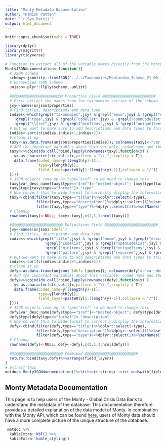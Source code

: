 ```yaml
---
title: "Monty Metadata Documentation"
author: "Hamish Patten"
date: "`r Sys.Date()`"
output: html_document
---
```


```r
knitr::opts_chunk$set(echo = TRUE)

library(dplyr)
library(magrittr)
library(tidyverse)

# Function to extract all of the variable names directly from the Monty JSON schema
MontyJSONdocumentation<-function(){
  # JSON schema
  schemy<-jsonlite::fromJSON("../../Taxonomies/Montandon_Schema_V1-00.json")
  # Unravelled JSON scheme
  unjson<-plyr::llply(schemy, unlist)
  
  #@@@@@@@@@@@@@@@@@@@@@@@ Properties Field @@@@@@@@@@@@@@@@@@@@@@@#
  # First extract the names from the taxonomies section of the schema
  jsy<-names(unjson$properties)
  # Find titles, descriptions and data type
  indies<-which(grepl("taxonomies",jsy) &!grepl("enum",jsy) & !grepl("description",jsy) &
    !grepl("type",jsy) & !grepl("codelist",jsy) & !grepl("openCodelist",jsy) &
    !grepl("\\$ref",jsy) & !grepl("minItems",jsy) & !grepl("uniqueItems",jsy) & !grepl(".format",jsy))
  # but we want to make sure to add descriptions and data types to this
  indies<-sort(c(indies,indies+1,indies+2))
  # clean it up
  taxy<-as.data.frame(unjson$properties[indies]); colnames(taxy)<-"var_desc_name"
  # Add the important variables about this variable: coded name and the location in the data model/JSON schema
  taxy%<>%cbind(do.call(rbind,lapply(rownames(taxy),function(x) {
    y<-as.character(str_split(x,pattern = "\\.",simplify = T))
    data.frame(coded_name=y[(length(y)-1)],
               type=y[length(y)],
               field_layer=paste0(y[1:(length(y)-2)],collapse = "/"))
  })))
  # JSON objects come up as type="$ref" so we need to change this
  taxy$var_desc_name[taxy$type=="$ref"]<-"nested-object"; taxy$type[taxy$type=="$ref"]<-"type"
  taxy$type[taxy$type=="format"]<-"type"
  # Now convert this to wide format to correctly display the information
  taxy<-cbind(filter(taxy,type=="title")%>%dplyr::select(-type),
              filter(taxy,type=="description")%>%dplyr::select(1)%>%setNames("description"),
              filter(taxy,type=="type")%>%dplyr::select(1)%>%setNames("var_type"))
  # Cleanup
  rownames(taxy)<-NULL; taxy<-taxy[,c(2,1,3:ncol(taxy))]
  
  #@@@@@@@@@@@@@@@@@@@@@@@ Definitions Field @@@@@@@@@@@@@@@@@@@@@@@#
  jsy<-names(unjson$`$defs`)
  # Find titles, descriptions and data type
  indies<-which(grepl("title",jsy) & !grepl("enum",jsy) & !grepl("description",jsy) & !grepl("type",jsy) & 
                  !grepl("codelist",jsy) & !grepl("openCodelist",jsy) & !grepl("\\$ref",jsy) & 
                  !grepl("minItems",jsy) & !grepl("uniqueItems",jsy) & !grepl(".format",jsy) &
                  !grepl("pattern",jsy) & !grepl("required",jsy) & !grepl("minLength",jsy))
  # but we want to make sure to add descriptions and data types to this
  indies<-sort(c(indies,indies+1,indies+2))
  # clean it up
  defy<-as.data.frame(unjson$`$defs`[indies]); colnames(defy)<-"var_desc_name"
  # Add the important variables about this variable: coded name and the location in the data model/JSON schema
  defy%<>%cbind(do.call(rbind,lapply(rownames(defy),function(x) {
    y<-as.character(str_split(x,pattern = "\\.",simplify = T))
    data.frame(coded_name=y[(length(y)-1)],
               type=y[length(y)],
               field_layer=paste0(y[1:(length(y)-2)],collapse = "/"))
  })))
  # JSON objects come up as type="$ref" so we need to change this
  defy$var_desc_name[defy$type=="$ref"]<-"nested-object"; defy$type[defy$type=="$ref"]<-"type"
  defy$type[defy$type=="format"]<-"description"
  # Now convert this to wide format to correctly display the information
  defy<-cbind(filter(defy,type=="title")%>%dplyr::select(-type),
              filter(defy,type=="description")%>%dplyr::select(1)%>%setNames("description"),
              filter(defy,type=="type")%>%dplyr::select(1)%>%setNames("var_type"))
  # Cleanup
  rownames(defy)<-NULL; defy<-defy[,c(2,1,3:ncol(defy))]
  
  #@@@@@@@@@@@@@@@@@@@@@@@ Combined @@@@@@@@@@@@@@@@@@@@@@@#
  return(rbind(taxy,defy)%>%arrange(field_layer))
}
# Extract this
metdoc<-MontyJSONdocumentation()%>%filter(!stringi::stri_endswith(field_layer,fixed = "_obj"))

```

## Monty Metadata Documentation

This page is to help users of the Monty - Global Crisis Data Bank to understand the metadata of the database. This documentation therefore provides a detailed explanation of the data model of Monty. In combination with the Monty API, which can be found [here](montandon.westeurope.cloudapp.azure.com:8000/__docs__/), users of Monty data should have a more complete picture of the unique structure of the database.

```r
 metdoc %>%
  kableExtra::kbl() %>%
  kableExtra::kable_styling()
```


























